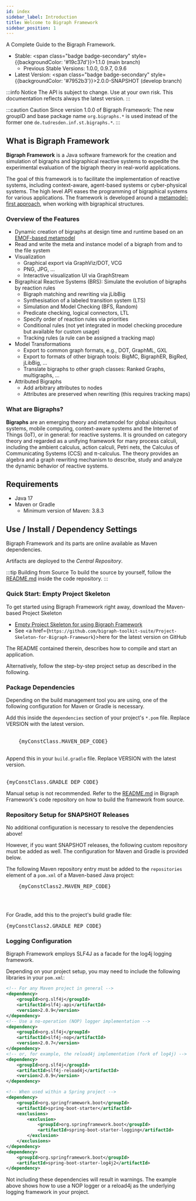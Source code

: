 ```yaml
---
id: index
sidebar_label: Introduction
title: Welcome to Bigraph Framework
sidebar_position: 1
---
```



A Complete Guide to the Bigraph Framework.

- Stable: <span class="badge badge-secondary" style={{backgroundColor: '#19c37d'}}>1.1.0</span> (main branch)
    - Previous Stable Versions: 1.0.0, 0.9.7, 0.9.6
- Latest Version: <span class="badge badge-secondary" style={{backgroundColor: '#7952b3'}}>2.0.0-SNAPSHOT</span> (develop branch)


:::info Notice
The API is subject to change. Use at your own risk.
This documentation reflects always the latest version.
:::

:::caution Caution
Since version 1.0.0 of Bigraph Framework: The new groupID and base package name `org.bigraphs.*` is used instead of the former one
`de.tudresden.inf.st.bigraphs.*`.
:::

## What is Bigraph Framework

**Bigraph Framework** is a Java software framework for the creation and simulation of bigraphs and bigraphical reactive systems
to expedite the experimental evaluation of the bigraph theory in real-world applications.

The goal of this framework is to facilitate the implementation of reactive systems, including context-aware, agent-based systems or cyber-physical systems.
The high level API eases the programming of bigraphical systems for various applications.
The framework is developed around a [metamodel-first approach](https://github.com/bigraph-toolkit-suite/bigraphs.bigraph-ecore-metamodel), when working with bigraphical structures.

### Overview of the Features

- Dynamic creation of bigraphs at design time and runtime based on an [EMOF-based metamodel](https://github.com/bigraph-toolkit-suite/bigraphs.bigraph-ecore-metamodel)
- Read and write the meta and instance model of a bigraph from and to the file system
- Visualization
    - Graphical export via GraphViz/DOT, VCG
    - PNG, JPG, ...
    - Interactive visualization UI via GraphStream
- Bigraphical Reactive Systems (BRS): Simulate the evolution of bigraphs by reaction rules
    - Bigraph matching and rewriting via jLibBig
    - Synthesisation of a labeled transition system (LTS)
    - Simulation and Model Checking (BFS, Random)
    - Predicate checking, logical connectors, LTL
    - Specify order of reaction rules via priorities
    - Conditional rules (not yet integrated in model checking procedure but available for custom usage)
    - Tracking rules (a rule can be assigned a tracking map)
- Model Transformations
    - Export to common graph formats, e.g., DOT, GraphML, GXL
    - Export to formats of other bigraph tools: BigMC, BigraphER, BigRed, jLibBig, ...
    - Translate bigraphs to other graph classes: Ranked Graphs, multigraphs, ...
- Attributed Bigraphs
    - Add arbitrary attributes to nodes
    - Attributes are preserved when rewriting (this requires tracking maps)

### What are Bigraphs?

**Bigraphs** are an emerging theory and metamodel for global ubiquitous systems,
mobile computing, context-aware systems and the Internet of Things (IoT), or in general: for reactive systems.
It is grounded on category theory and regarded as a unifying framework for many process calculi, including the ambient calculus, action calculi, Petri nets,
the Calculus of Communicating Systems (CCS) and π-calculus.
The theory provides an algebra and a graph rewriting mechanism to describe, study and analyze the dynamic behavior of reactive systems.

## Requirements

- Java 17
- Maven or Gradle
    - Minimum version of Maven: 3.8.3


## Use / Install / Dependency Settings

Bigraph Framework and its parts are online available as Maven dependencies.

Artifacts are deployed to the _Central Repository_.

:::tip Building from Source
To build the source by yourself, follow the [README.md](https://github.com/bigraph-toolkit-suite/bigraphs.bigraph-framework/blob/main/README.md) inside the code repository.
:::

### Quick Start: Empty Project Skeleton

To get started using Bigraph Framework right away, download the Maven-based Project Skeleton

- [Empty Project Skeleton for using Bigraph Framework](https://www.bigraphs.org/products/bigraph-framework/download/empty-project-skeleton-bigraphframework.zip)
- See <a href={`https://github.com/bigraph-toolkit-suite/Project-Skeleton-for-Bigraph-Framework`}>here</a> for the latest version on GitHub

The README contained therein, describes how to compile and start an application.

Alternatively, follow the step-by-step project setup as described in the following.

### Package Dependencies

Depending on the build management tool you are using, one of the following
configuration for Maven or Gradle is necessary.


<Tabs>
  <TabItem value="maven" label="Maven" default>
    Add this inside the <code>dependencies</code> section of your project's <code>*.pom</code> file.
    Replace VERSION with the latest version.
      <br/>
      <br/>
    <pre>
    {myConstClass.MAVEN_DEP_CODE}
    </pre>
  </TabItem>
  <TabItem value="gradle" label="Gradle">
    Append this in your <code>build.gradle</code> file.
    Replace VERSION with the latest version.
      <br/>
      <br/>
    <pre>{myConstClass.GRADLE_DEP_CODE}</pre>
  </TabItem>
  <TabItem value="manually" label="Manually">
    Manual setup is not recommended.
    Refer to the <a href={"https://github.com/bigraph-toolkit-suite/bigraphs.bigraph-framework/blob/main/README.md"}>README.md</a> in Bigraph Framework's code repository on how to build the framework from source.
  </TabItem>
</Tabs>

### Repository Setup for SNAPSHOT Releases

No additional configuration is necessary to resolve the dependencies above!

However, if you want SNAPSHOT releases, the following custom repository must be added as well.
The configuration for Maven and Gradle is provided below.

<Tabs>
  <TabItem value="maven" label="Maven" default>
    The following Maven repository entry must be added to the <code>repositories</code> element of a <code>pom.xml</code> of a Maven-based Java project:
    <pre>
    {myConstClass2.MAVEN_REP_CODE}
    </pre>
    <br/>

[//]: # (Another option is to modify the <code>settings.xml</code>, usually found in <code>~/.m2/</code>.)

[//]: # (<pre>)

[//]: # ({myConstClass2.MAVEN_REP_CODE2})

[//]: # (</pre>)
  </TabItem>
  <TabItem value="gradle" label="Gradle">
    For Gradle, add this to the project's build gradle file:
    <pre>{myConstClass2.GRADLE_REP_CODE}</pre>
  </TabItem>
</Tabs>

### Logging Configuration

Bigraph Framework employs SLF4J as a facade for the log4j logging framework.

Depending on your project setup, you may need to include the following libraries in your `pom.xml`:

```xml
<!-- For any Maven project in general -->
<dependency>
    <groupId>org.slf4j</groupId>
    <artifactId>slf4j-api</artifactId>
    <version>2.0.9</version>
</dependency>
<!-- Use a no-operation (NOP) logger implementation -->
<dependency>
    <groupId>org.slf4j</groupId>
    <artifactId>slf4j-nop</artifactId>
    <version>2.0.7</version>
</dependency>
<!-- or, for example, the reload4j implementation (fork of log4j) -->
<dependency>
    <groupId>org.slf4j</groupId>
    <artifactId>slf4j-reload4j</artifactId>
    <version>2.0.9</version>
</dependency>

<!-- When used within a Spring project -->
<dependency>
    <groupId>org.springframework.boot</groupId>
    <artifactId>spring-boot-starter</artifactId>
    <exclusions>
        <exclusion>
            <groupId>org.springframework.boot</groupId>
            <artifactId>spring-boot-starter-logging</artifactId>
        </exclusion>
    </exclusions>
</dependency>
<dependency>
    <groupId>org.springframework.boot</groupId>
    <artifactId>spring-boot-starter-log4j2</artifactId>
</dependency>
```

Not including these dependencies will result in warnings.
The example above shows how to use a NOP logger or a reload4j as the underlying logging framework in your project.
